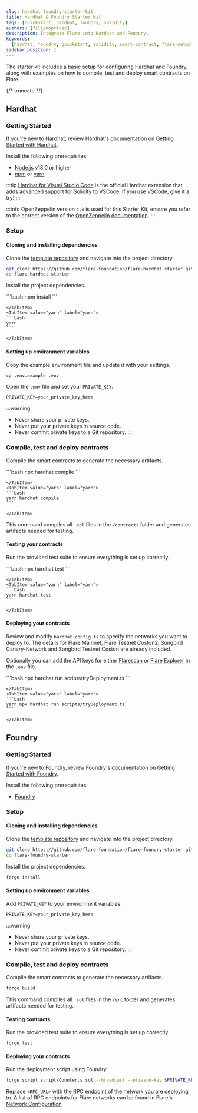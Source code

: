 ```yaml
---
slug: hardhat-foundry-starter-kit
title: Hardhat & Foundry Starter Kit
tags: [quickstart, hardhat, foundry, solidity]
authors: [filipkoprivec]
description: Integrate Flare into Hardhat and Foundry.
keywords:
  [hardhat, foundry, quickstart, solidity, smart-contract, flare-network]
sidebar_position: 1
---
```



The starter kit includes a basic setup for configuring Hardhat and Foundry, along with examples on how to compile, test and deploy smart contracts on Flare.

{/* truncate */}

## Hardhat

### Getting Started

If you're new to Hardhat, review Hardhat's documentation on [Getting Started with Hardhat](https://hardhat.org/hardhat-runner/docs/getting-started#overview).

Install the following prerequisites:

- [Node.js](https://nodejs.org/en) v18.0 or higher
- [npm](https://nodejs.org/en/learn/getting-started/an-introduction-to-the-npm-package-manager) or [yarn](https://yarnpkg.com)

:::tip
[Hardhat for Visual Studio Code](https://hardhat.org/hardhat-vscode) is the official Hardhat extension that adds advanced support for Solidity to VSCode. If you use VSCode, give it a try!
:::

:::info
OpenZeppelin version `4.x` is used for this Starter Kit, ensure you refer to the correct version of the [OpenZeppelin documentation](https://docs.openzeppelin.com/contracts/4.x/).
:::

### Setup

#### Cloning and installing dependencies

Clone the [template repository](https://github.com/flare-foundation/flare-hardhat-starter) and navigate into the project directory.

```bash
git clone https://github.com/flare-foundation/flare-hardhat-starter.git
cd flare-hardhat-starter
```

Install the project dependencies.

<Tabs groupId="jsmanager">
  <TabItem value="npm" label="npm" default>
   ```bash
   npm install
   ```

    </TabItem>
    <TabItem value="yarn" label="yarn">
    ```bash
    yarn
    ```

    </TabItem>

</Tabs>

#### Setting up environment variables

Copy the example environment file and update it with your settings.

```bash
cp .env.example .env
```

Open the `.env` file and set your `PRIVATE_KEY`.

```text
PRIVATE_KEY=your_private_key_here
```

:::warning

- Never share your private keys.
- Never put your private keys in source code.
- Never commit private keys to a Git repository.
  :::

### Compile, test and deploy contracts

Compile the smart contracts to generate the necessary artifacts.

<Tabs groupId="jsmanager">
    <TabItem value="npm" label="npm" default>
    ```bash
    npx hardhat compile
    ```

    </TabItem>
    <TabItem value="yarn" label="yarn">
    ```bash
    yarn hardhat compile
    ```

    </TabItem>

</Tabs>

This command compiles all `.sol` files in the `/contracts` folder and generates artifacts needed for testing.

#### Testing your contracts

Run the provided test suite to ensure everything is set up correctly.

<Tabs groupId="jsmanager">
    <TabItem value="npm" label="npm" default>
    ```bash
    npx hardhat test
    ```

    </TabItem>
    <TabItem value="yarn" label="yarn">
    ```bash
    yarn hardhat test
    ```

    </TabItem>

</Tabs>

#### Deploying your contracts

Review and modify `hardhat.config.ts` to specify the networks you want to deploy to. The details for Flare Mainnet, Flare Testnet Coston2, Songbird Canary-Network and Songbird Testnet Coston are already included.

Optionally you can add the API keys for either [Flarescan](https://flarescan.com) or [Flare Explorer](https://flarescan.com) in the `.env` file.

<Tabs groupId="jsmanager">
    <TabItem value="npm" label="npm" default>
    ```bash
    npx hardhat run scripts/tryDeployment.ts
    ```

    </TabItem>
    <TabItem value="yarn" label="yarn">
    ```bash
    yarn npx hardhat run scripts/tryDeployment.ts
    ```

    </TabItem>

</Tabs>

## Foundry

### Getting Started

If you're new to Foundry, review Foundry's documentation on [Getting Started with Foundry](https://book.getfoundry.sh).

Install the following prerequisites:

- [Foundry](https://book.getfoundry.sh/getting-started/installation.html)

### Setup

#### Cloning and installing dependencies

Clone the [template repository](https://github.com/flare-foundation/flare-foundry-starter) and navigate into the project directory.

```bash
git clone https://github.com/flare-foundation/flare-foundry-starter.git
cd flare-foundry-starter
```

Install the project dependencies.

```bash
forge install
```

#### Setting up environment variables

Add `PRIVATE_KEY` to your environment variables.

```text
PRIVATE_KEY=your_private_key_here
```

:::warning

- Never share your private keys.
- Never put your private keys in source code.
- Never commit private keys to a Git repository.
  :::

### Compile, test and deploy contracts

Compile the smart contracts to generate the necessary artifacts.

```bash
forge build
```

This command compiles all `.sol` files in the `/src` folder and generates artifacts needed for testing.

#### Testing contracts

Run the provided test suite to ensure everything is set up correctly.

```bash
forge test
```

#### Deploying your contracts

Run the deployment script using Foundry:

```bash
forge script script/Counter.s.sol --broadcast --private-key $PRIVATE_KEY --rpc-url <RPC_URL>
```

Replace `<RPC_URL>` with the RPC endpoint of the network you are deploying to. A list of RPC endpoints for Flare networks can be found in Flare's [Network Configuration](/network/overview#configuration).
